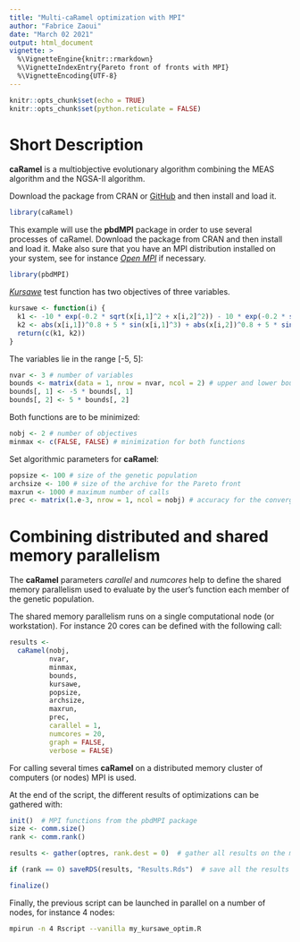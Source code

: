 ```yaml
---
title: "Multi-caRamel optimization with MPI"
author: "Fabrice Zaoui"
date: "March 02 2021"
output: html_document
vignette: >
  %\VignetteEngine{knitr::rmarkdown}
  %\VignetteIndexEntry{Pareto front of fronts with MPI}
  %\VignetteEncoding{UTF-8}
---
```


```r
knitr::opts_chunk$set(echo = TRUE)
knitr::opts_chunk$set(python.reticulate = FALSE)
```
# Short Description

**caRamel** is a multiobjective evolutionary algorithm combining the MEAS algorithm and the NGSA-II algorithm.

Download the package from CRAN or [GitHub](https://github.com/fzao/caRamel) and then install and load it.

```r
library(caRamel)
```

This example will use the **pbdMPI** package in order to use several processes of caRamel. Download the package from CRAN and then install and load it. Make also sure that you have an MPI distribution installed on your system, see for instance [*Open MPI*](https://www.open-mpi.org) if necessary.

```r
library(pbdMPI)
```

[*Kursawe*](https://en.wikipedia.org/wiki/File:Kursawe_function.pdf) test function has two objectives of three variables.

```r
kursawe <- function(i) {
  k1 <- -10 * exp(-0.2 * sqrt(x[i,1]^2 + x[i,2]^2)) - 10 * exp(-0.2 * sqrt(x[i,2]^2 + x[i,3]^2))
  k2 <- abs(x[i,1])^0.8 + 5 * sin(x[i,1]^3) + abs(x[i,2])^0.8 + 5 * sin(x[i,2]^3) + abs(x[i,3])^0.8 + 5 * sin(x[i,3]^3)
  return(c(k1, k2))
}
```

The variables lie in the range [-5, 5]:

```r
nvar <- 3 # number of variables
bounds <- matrix(data = 1, nrow = nvar, ncol = 2) # upper and lower bounds
bounds[, 1] <- -5 * bounds[, 1]
bounds[, 2] <- 5 * bounds[, 2]
```

Both functions are to be minimized:

```r
nobj <- 2 # number of objectives
minmax <- c(FALSE, FALSE) # minimization for both functions
```

Set algorithmic parameters for **caRamel**:

```r
popsize <- 100 # size of the genetic population
archsize <- 100 # size of the archive for the Pareto front
maxrun <- 1000 # maximum number of calls
prec <- matrix(1.e-3, nrow = 1, ncol = nobj) # accuracy for the convergence phase
```

# Combining distributed and shared memory parallelism

The **caRamel** parameters *carallel* and *numcores* help to define the shared memory parallelism used to evaluate by the user's function each member of the genetic population.

The shared memory parallelism runs on a single computational node (or workstation). For instance 20 cores can be defined with the following call:

```r
results <- 
  caRamel(nobj,
          nvar,
          minmax,
          bounds,
          kursawe,
          popsize,
          archsize,
          maxrun,
          prec,
          carallel = 1,
          numcores = 20,
          graph = FALSE,
          verbose = FALSE)
```

For calling several times **caRamel** on a distributed memory cluster of computers (or nodes) MPI is used.

At the end of the script, the different results of optimizations can be gathered with:

```r
init()  # MPI functions from the pbdMPI package
size <- comm.size()
rank <- comm.rank()

results <- gather(optres, rank.dest = 0)  # gather all results on the main process

if (rank == 0) saveRDS(results, "Results.Rds")  # save all the results on disk

finalize()
```

Finally, the previous script can be launched in parallel on a number of nodes, for instance 4 nodes:

```bash
mpirun -n 4 Rscript --vanilla my_kursawe_optim.R 
```